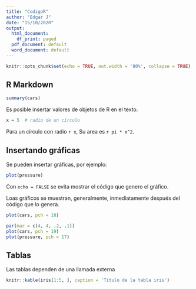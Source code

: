 ---
title: "CodigoR"
author: "Edgar J"
date: "15/10/2020"
output:
  html_document:
    df_print: paged
  pdf_document: default
  word_document: default
---

```{r setup, include=FALSE}
knitr::opts_chunk$set(echo = TRUE, out.width = '80%', collapse = TRUE)
```

## R Markdown


```{r cars}
summary(cars)
```

Es posible insertar valores de objetos de R en el texto.

```{r}
x = 5  # radio de un círculo
```

Para un círculo con radio `r x`,
Su area es `r pi * x^2`.

## Insertando gráficas

Se pueden insertar gráficas, por ejemplo:

```{r pressure, echo=FALSE}
plot(pressure)
```

Con `echo = FALSE` se evita mostrar el código que genero el gráfico.

Loas gráficos se muestran, generalmente, inmediatamente después del código que lo genera.
```{r}
plot(cars, pch = 18)
```

```{r, fig.show='hold', out.width='50%',fig.cap='Graficas al lado'}
par(mar = c(4, 4, .2, .1))
plot(cars, pch = 19)
plot(pressure, pch = 17)
```

## Tablas

Las tablas dependen de una llamada externa

```{r tables-mtcars}
knitr::kable(iris[1:5, ], caption = 'Titulo de la tabla iris')
```




